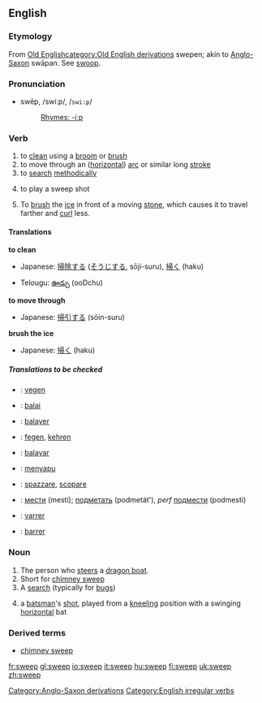 ==English==
===Etymology===
{{webster}}

From [[w:Old English language|Old English]][[category:Old English derivations]] swepen; akin to [[w:Old English language|Anglo-Saxon]][[Category:Anglo-Saxon derivations]] swāpan. See [[swoop]]. 

===Pronunciation===
*swēp, /swiːp/, /<tt>swi:p</tt>/
*:[[Rhymes:English:-iːp|Rhymes: -iːp]]

=== Verb ===
{{irregverb|'''to sweep'''|'''[[sweeps]]'''|'''[[swept]]'''|'''[[swept]]'''|'''[[sweeping]]'''}}

# to [[clean]] using a [[broom]] or [[brush]]
# to move through an ([[horizontal]]) [[arc]] or similar long [[stroke]]
# to [[search]] [[methodically]]
# {{cricket}} to play a sweep shot
# {{curling}} To [[brush]] the [[ice]] in front of a moving [[stone]], which causes it to travel farther and [[curl]] less.

==== Translations ====
'''to clean'''
{{top}}
*Japanese: [[掃除]]する ([[そうじ]]する, sōji-suru), [[掃く]] (haku)
{{mid}}
*Telougu: [[ఊడ్చు]] (ooDchu)
{{bottom}}

'''to move through'''
{{top}}
*Japanese: [[掃引]]する (sōin-suru)
{{mid}}
{{bottom}}

'''brush the ice'''
{{top}}
*Japanese: [[掃く]] (haku)
{{mid}}
{{bottom}}

=====Translations to be checked=====
<!--Remove this section once all of the translations below have been moved into the tables above.-->
{{checktrans}}
{{top}}
*{{ttbc|Dutch}}: [[vegen]]
*{{ttbc|Esperanto}}: [[balai]]
*{{ttbc|French}}: [[balayer]]
*{{ttbc|German}}: [[fegen]], [[kehren]]
*{{ttbc|Ido}}: [[balayar]]
{{mid}}
*{{ttbc|Indonesian}}: [[sapu|menyapu]]
*{{ttbc|Italian}}: [[spazzare]], [[scopare]]
*{{ttbc|Russian}}: [[мести]] (mestí); [[подметать]] (podmetát'), ''perf'' [[подмести]] (podmestí)
*{{ttbc|Portuguese}}: [[varrer]]
*{{ttbc|Spanish}}: [[barrer]]
{{bottom}}

===Noun===
{{en-noun|sweep|sweeps}}

# The person who [[steer]]s a [[dragon boat]].<!-- possibly other types of boats? -->
# Short for [[chimney sweep]]
# A [[search]] (typically for [[bug]]s)
#{{cricket}} a [[batsman]]'s [[shot]], played from a [[kneeling]] position with a swinging [[horizontal]] bat

===Derived terms===
*[[chimney sweep]]

[[Category:English irregular verbs]]

[[fr:sweep]]
[[gl:sweep]]
[[io:sweep]]
[[it:sweep]]
[[hu:sweep]]
[[fi:sweep]]
[[uk:sweep]]
[[zh:sweep]]
